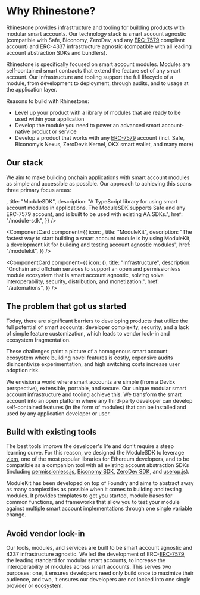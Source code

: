 
# Why Rhinestone?

Rhinestone provides infrastructure and tooling for building products with modular smart accounts. Our technology stack is smart account agnostic (compatible with Safe, Biconomy, ZeroDev, and any [ERC-7579](https://erc7579.com) compliant account) and ERC-4337 infrastructure agnostic (compatible with all leading account abstraction SDKs and bundlers).

Rhinestone is specifically focused on smart account modules. Modules are self-contained smart contracts that extend the feature set of any smart account. Our infrastructure and tooling support the full lifecycle of a module, from development to deployment, through audits, and to usage at the application layer.

Reasons to build with Rhinestone:

- Level up your product with a library of modules that are ready to be used within your application
- Develop the module you need to power an advanced smart account-native product or service
- Develop a product that works with any [ERC-7579](https://erc7579.com) account (incl. Safe, Biconomy’s Nexus, ZeroDev’s Kernel, OKX smart wallet, and many more)

## Our stack

We aim to make building onchain applications with smart account modules as simple and accessible as possible. Our approach to achieving this spans three primary focus areas:

<Cards className="gap-x-[15px]">
<ComponentCard
  component={{
    icon: <SDKIcon width={48} height={48} />,
    title: "ModuleSDK",
    description:
      "A TypeScript library for using smart account modules in applications. The ModuleSDK supports Safe and any ERC-7579 account, and is built to be used with existing AA SDKs.",
href: "/module-sdk",
}}
/>

<ComponentCard
  component={{
    icon: <ModuleKitIcon width={48} height={48} />,
    title: "ModuleKit",
    description:
      "The fastest way to start building a smart account module is by using ModuleKit, a development kit for building and testing account agnostic modules",
    href: "/modulekit",
  }}
/>

<ComponentCard
  component={{
    icon: (<LogoIcon width={48} height={48}/>),
    title: "Infrastructure",
    description:
      "Onchain and offchain services to support an open and permissionless module ecosystem that is smart account agnostic, solving solve interoperability, security, distribution, and monetization.",
      href: "/automations",
  }}
/>
</Cards>

## The problem that got us started

Today, there are significant barriers to developing products that utilize the full potential of smart accounts: developer complexity, security, and a lack of simple feature customization, which leads to vendor lock-in and ecosystem fragmentation.

These challenges paint a picture of a homogenous smart account ecosystem where building novel features is costly, expensive audits disincentivize experimentation, and high switching costs increase user adoption risk.

We envision a world where smart accounts are simple (from a DevEx perspective), extensible, portable, and secure. Our unique modular smart account infrastructure and tooling achieve this. We transform the smart account into an open platform where any third-party developer can develop self-contained features (in the form of modules) that can be installed and used by any application developer or user.

## Build with existing tools

The best tools improve the developer's life and don’t require a steep learning curve. For this reason, we designed the ModuleSDK to leverage [viem](https://viem.sh), one of the most popular libraries for Ethereum developers, and to be compatible as a companion tool with all existing account abstraction SDKs (including [permissionless.js](https://docs.pimlico.io/permissionless), [Biconomy SDK](https://docs.biconomy.io/quickstart), [ZeroDev SDK](https://docs.zerodev.app/), and [userop.js](https://docs.stackup.sh/docs/useropjs)).

ModuleKit has been developed on top of Foundry and aims to abstract away as many complexities as possible when it comes to building and testing modules. It provides templates to get you started, module bases for common functions, and frameworks that allow you to test your module against multiple smart account implementations through one single variable change.

## Avoid vendor lock-in

Our tools, modules, and services are built to be smart account agnostic and 4337 infrastructure agnostic. We led the development of ERC-[ERC-7579](https://erc7579.com), the leading standard for modular smart accounts, to increase the interoperability of modules across smart accounts. This serves two purposes: one, it ensures developers need only build once to maximize their audience, and two, it ensures our developers are not locked into one single provider or ecosystem.
